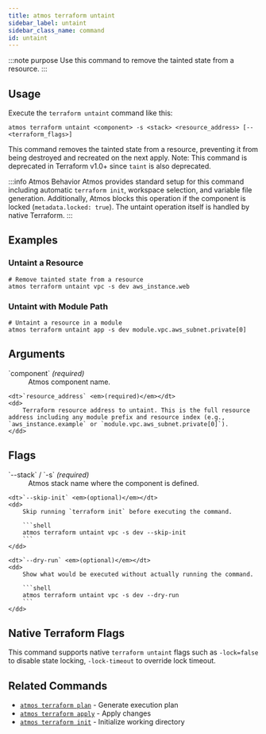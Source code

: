 ```yaml
---
title: atmos terraform untaint
sidebar_label: untaint
sidebar_class_name: command
id: untaint
---
```


:::note purpose
Use this command to remove the tainted state from a resource.
:::

<Screengrab title="atmos terraform untaint --help" slug="atmos-terraform-untaint--help" />

## Usage

Execute the `terraform untaint` command like this:

```shell
atmos terraform untaint <component> -s <stack> <resource_address> [-- <terraform_flags>]
```

This command removes the tainted state from a resource, preventing it from being destroyed and recreated on the next apply. Note: This command is deprecated in Terraform v1.0+ since `taint` is also deprecated.

:::info Atmos Behavior
Atmos provides standard setup for this command including automatic `terraform init`, workspace selection, and variable file generation. Additionally, Atmos blocks this operation if the component is locked (`metadata.locked: true`). The untaint operation itself is handled by native Terraform.
:::
## Examples

### Untaint a Resource

```shell
# Remove tainted state from a resource
atmos terraform untaint vpc -s dev aws_instance.web
```

### Untaint with Module Path

```shell
# Untaint a resource in a module
atmos terraform untaint app -s dev module.vpc.aws_subnet.private[0]
```

## Arguments

<dl>
    <dt>`component` <em>(required)</em></dt>
    <dd>
        Atmos component name.
    </dd>

    <dt>`resource_address` <em>(required)</em></dt>
    <dd>
        Terraform resource address to untaint. This is the full resource address including any module prefix and resource index (e.g., `aws_instance.example` or `module.vpc.aws_subnet.private[0]`).
    </dd>
</dl>

## Flags

<dl>
    <dt>`--stack` / `-s` <em>(required)</em></dt>
    <dd>
        Atmos stack name where the component is defined.
    </dd>

    <dt>`--skip-init` <em>(optional)</em></dt>
    <dd>
        Skip running `terraform init` before executing the command.

        ```shell
        atmos terraform untaint vpc -s dev --skip-init
        ```
    </dd>

    <dt>`--dry-run` <em>(optional)</em></dt>
    <dd>
        Show what would be executed without actually running the command.

        ```shell
        atmos terraform untaint vpc -s dev --dry-run
        ```
    </dd>
</dl>

## Native Terraform Flags

This command supports native `terraform untaint` flags such as `-lock=false` to disable state locking, `-lock-timeout` to override lock timeout.

## Related Commands

- [`atmos terraform plan`](/cli/commands/terraform/plan) - Generate execution plan
- [`atmos terraform apply`](/cli/commands/terraform/apply) - Apply changes
- [`atmos terraform init`](/cli/commands/terraform/init) - Initialize working directory
